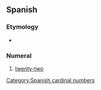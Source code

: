 ==Spanish==

===Etymology===
{{compound|veinte|y|dos|lang=es}}
{{cardinalbox|es|21|22|23|veintiuno|veintitrés|ord=vigésimo dos}}
* {{es-IPA}}

===Numeral===
{{head|es|numeral}}

# [[twenty-two]]
[[Category:Spanish cardinal numbers]]
